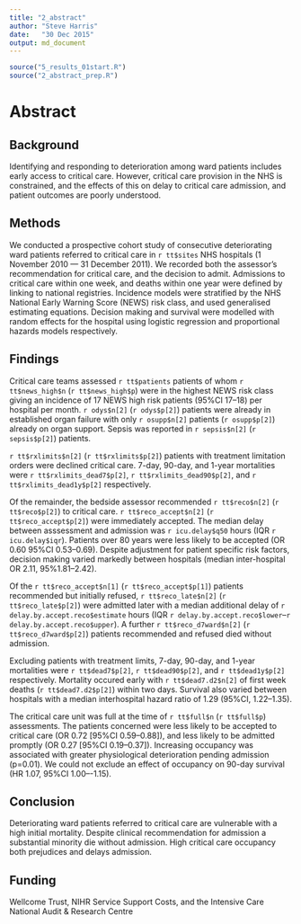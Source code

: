 ```yaml
---
title: "2_abstract"
author: "Steve Harris"
date:	"30 Dec 2015"
output: md_document
---
```

```r
source("5_results_01start.R")
source("2_abstract_prep.R")
```
# Abstract

## Background

Identifying and responding to deterioration among ward patients includes early access to critical care. However, critical care provision in the NHS is constrained, and the effects of this on delay to critical care admission, and patient outcomes are poorly understood.

## Methods

We conducted a prospective cohort study of consecutive deteriorating ward patients referred to critical care in `r tt$sites` NHS hospitals (1 November 2010 --- 31 December 2011). We recorded both the assessor's recommendation for critical care, and the decision to admit. Admissions to critical care within one week, and deaths within one year were defined by linking to national registries. Incidence models were stratified by the NHS National Early Warning Score (NEWS) risk class, and used generalised estimating equations. Decision making and survival were modelled with random effects for the hospital using logistic regression and proportional hazards models respectively. 

## Findings

Critical care teams assessed `r tt$patients` patients of whom `r tt$news_high$n` (`r tt$news_high$p`) were in the highest NEWS risk class giving an incidence of 17 NEWS high risk patients (95\%CI 17--18) per hospital per month. `r odys$n[2]` (`r odys$p[2]`) patients were already in established organ failure with only `r osupp$n[2]` patients (`r osupp$p[2]`) already on organ support. Sepsis was reported in `r sepsis$n[2]` (`r sepsis$p[2]`) patients.

`r tt$rxlimits$n[2]` (`r tt$rxlimits$p[2]`) patients with treatment limitation orders were declined critical care. 7-day, 90-day, and 1-year mortalities were `r tt$rxlimits_dead7$p[2]`, `r tt$rxlimits_dead90$p[2]`, and `r tt$rxlimits_dead1y$p[2]` respectively.

Of the remainder, the bedside assessor recommended `r tt$reco$n[2]` (`r tt$reco$p[2]`) to critical care. `r tt$reco_accept$n[2]` (`r tt$reco_accept$p[2]`) were immediately accepted. The median delay between asssessment and admission was `r icu.delay$q50` hours (IQR `r icu.delay$iqr`).  Patients over 80 years were less likely to be accepted (OR 0.60 95\%CI 0.53--0.69). Despite adjustment for patient specific risk factors, decision making varied markedly between hospitals (median inter-hospital OR 2.11, 95\%1.81--2.42).

Of the `r tt$reco_accept$n[1]` (`r tt$reco_accept$p[1]`) patients recommended but initially refused, `r tt$reco_late$n[2]` (`r tt$reco_late$p[2]`) were admitted later with a median additional delay of `r delay.by.accept.reco$estimate` hours (IQR `r delay.by.accept.reco$lower`--`r delay.by.accept.reco$upper`). A further `r tt$reco_d7ward$n[2]` (`r  tt$reco_d7ward$p[2]`) patients recommended and refused died without admission.

Excluding patients with treatment limits, 7-day, 90-day, and 1-year mortalities were `r tt$dead7$p[2]`, `r tt$dead90$p[2]`, and `r tt$dead1y$p[2]` respectively. Mortality occured early with `r tt$dead7.d2$n[2]` of first week deaths (`r tt$dead7.d2$p[2]`) within two days. Survival also varied between hospitals with a median interhospital hazard ratio of 1.29 (95%CI, 1.22--1.35).

The critical care unit was full at the time of `r tt$full$n` (`r tt$full$p`) assessments. The patients concerned were less likely to be accepted to critical care (OR 0.72 [95%CI 0.59--0.88]), and less likely to be admitted promptly (OR 0.27 [95%CI 0.19--0.37]). Increasing occupancy was associated with greater physiological deterioration pending admission (p=0.01). We could not exclude an effect of occupancy on 90-day survival (HR 1.07, 95%CI 1.00–-1.15).

## Conclusion

Deteriorating ward patients referred to critical care are vulnerable with a high initial mortality. Despite clinical recommendation for admission a substantial minority die without admission. High critical care occupancy both prejudices and delays admission.

## Funding

Wellcome Trust, NIHR Service Support Costs, and the Intensive Care National Audit & Research Centre

